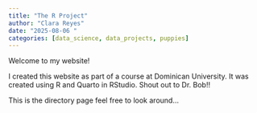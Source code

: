 ```yaml
---
title: "The R Project"
author: "Clara Reyes"
date: "2025-08-06 "
categories: [data_science, data_projects, puppies]
---
```


Welcome to my website!

I created this website as part of a course at Dominican University. It was created using R and Quarto in RStudio. Shout out to Dr. Bob!!

This is the directory page feel free to look around...
